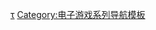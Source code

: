 {{Navbox
| name = 妖怪手錶系列
| title = [[妖怪手錶系列]]
| state = {{{state|autocollapse}}}
| listclass = hlist

| group1 = 游戏
| list1 =
* [[妖怪手表 (游戏)|妖怪手表]]
* [[妖怪手表2 元祖/本家/真打|2 元祖/本家/真打]]
* [[妖怪手錶3 壽司/天婦羅/壽喜燒|3 壽司/天婦羅/壽喜燒]]
* [[妖怪手錶4 我們仰望着同一片天空|4 我們仰望着同一片天空]]

| group2 = 跨媒體
| list2 =
* 电视动画
** [[妖怪手表 (动画)|無印]]
** [[妖怪手錶 影之章|影之章]]
** [[妖怪手錶！|！]]
** [[妖怪學園Y 〜與N的遭遇〜|與N的遭遇]]
** [[妖怪手錶♪|♪]]
* [[電影版妖怪手錶：誕生的秘密喵！]]
* [[電影版妖怪手錶：閻魔大王與五個故事喵！]]
* [[電影版妖怪手錶：飛天巨鯨與兩個世界的大冒險喵！]]
* [[電影版妖怪手錶：光影之卷 鬼王的復活]]
* [[妖怪手錶：永遠的朋友]]
* [[妖怪學園Y|电影版 妖怪學園 Y貓也能成爲英雄嗎]]

| group3 = 角色列表
| list3 =
* [[妖怪手錶角色列表|角色]]
** [[吉胖喵]]

| group4 = 相關項目
|  list4 =
* [[LEVEL-5]]
* [[閃電十一人 (遊戲)|閃電十一人]]
* [[小學館]]（[[快樂快樂月刊]]） - [[OLM]] - [[東京電視台]] - [[テレビ東京系列平日夜7時台枠のアニメ|TX平日19時台アニメ]] - [[テレビ東京平日夕方6時30分枠のアニメ|TX平日18:30アニメ]] - [[キング・クリームソーダ]] - [[Dream5]] - [[コトリ with ステッチバード]] - [[LinQ]] - 妖ベックス連合軍（LinQ・[[SUPER☆GiRLS]]・[[GEM (アイドルグループ)|GEM]]） - HardBirds（[[岡本幸太]]・三嶋楓）
}}<noinclude>
{{collapsible option}}

{{DEFAULTSORT:Youkai Watch}}
[[Category:妖怪手錶系列|τ]]
[[Category:电子游戏系列导航模板]]
</noinclude>